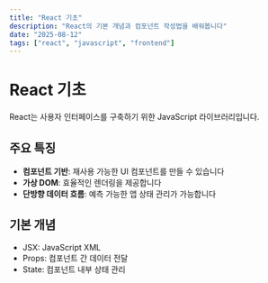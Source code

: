 ```yaml
---
title: "React 기초"
description: "React의 기본 개념과 컴포넌트 작성법을 배워봅니다"
date: "2025-08-12"
tags: ["react", "javascript", "frontend"]
---
```


# React 기초

React는 사용자 인터페이스를 구축하기 위한 JavaScript 라이브러리입니다.

## 주요 특징

- **컴포넌트 기반**: 재사용 가능한 UI 컴포넌트를 만들 수 있습니다
- **가상 DOM**: 효율적인 렌더링을 제공합니다
- **단방향 데이터 흐름**: 예측 가능한 앱 상태 관리가 가능합니다

## 기본 개념

- JSX: JavaScript XML
- Props: 컴포넌트 간 데이터 전달
- State: 컴포넌트 내부 상태 관리
